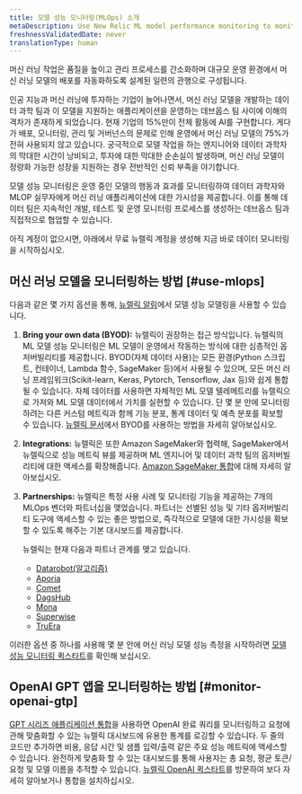 ```yaml
---
title: 모델 성능 모니터링(MLOps) 소개
metaDescription: Use New Relic ML model performance monitoring to monitor and observe the performance of your machine learning models.
freshnessValidatedDate: never
translationType: human
---
```


머신 러닝 작업은 품질을 높이고 관리 프로세스를 간소화하며 대규모 운영 환경에서 머신 러닝 모델의 배포를 자동화하도록 설계된 일련의 관행으로 구성됩니다.

인공 지능과 머신 러닝에 투자하는 기업이 늘어나면서, 머신 러닝 모델을 개발하는 데이터 과학 팀과 이 모델을 지원하는 애플리케이션을 운영하는 데브옵스 팀 사이에 이해의 격차가 존재하게 되었습니다. 현재 기업의 15%만이 전체 활동에 AI를 구현합니다. 게다가 배포, 모니터링, 관리 및 거버넌스의 문제로 인해 운영에서 머신 러닝 모델의 75%가 전혀 사용되지 않고 있습니다. 궁극적으로 모델 작업을 하는 엔지니어와 데이터 과학자의 막대한 시간이 낭비되고, 투자에 대한 막대한 순손실이 발생하며, 머신 러닝 모델이 정량화 가능한 성장을 지원하는 경우 전반적인 신뢰 부족을 야기합니다.

모델 성능 모니터링은 운영 중인 모델의 행동과 효과를 모니터링하여 데이터 과학자와 MLOP 실무자에게 머신 러닝 애플리케이션에 대한 가시성을 제공합니다. 이를 통해 데이터 팀은 지속적인 개발, 테스트 및 운영 모니터링 프로세스를 생성하는 데브옵스 팀과 직접적으로 협업할 수 있습니다.

아직 계정이 없으시면, 아래에서 무료 뉴렐릭 계정을 생성해 지금 바로 데이터 모니터링을 시작하십시오.

<InlineSignup/>

## 머신 러닝 모델을 모니터링하는 방법 [#use-mlops]

다음과 같은 몇 가지 옵션을 통해, [뉴렐릭 알림](/docs/alerts-applied-intelligence/new-relic-alerts/get-started/introduction-applied-intelligence/)에서 모델 성능 모델링을 사용할 수 있습니다.

1. <DNT>**Bring your own data (BYOD):**</DNT> 뉴렐릭이 권장하는 접근 방식입니다. 뉴렐릭의 ML 모델 성능 모니터링은 ML 모델이 운영에서 작동하는 방식에 대한 심층적인 옵저버빌리티를 제공합니다. BYOD(자체 데이터 사용)는 모든 환경(Python 스크립트, 컨테이너, Lambda 함수, SageMaker 등)에서 사용될 수 있으며, 모든 머신 러닝 프레임워크(Scikit-learn, Keras, Pytorch, Tensorflow, Jax 등)와 쉽게 통합될 수 있습니다. 자체 데이터를 사용하면 자체적인 ML 모델 텔레메트리를 뉴렐릭으로 가져와 ML 모델 데이터에서 가치를 실현할 수 있습니다. 단 몇 분 만에 모니터링하려는 다른 커스텀 메트릭과 함께 기능 분포, 통계 데이터 및 예측 분포를 확보할 수 있습니다. [뉴렐릭 문서](/docs/alerts-applied-intelligence/mlops/bring-your-own/mlops-byo)에서 BYOD를 사용하는 방법을 자세히 알아보십시오.

2. <DNT>**Integrations:**</DNT> 뉴렐릭은 또한 Amazon SageMaker와 협력해, SageMaker에서 뉴렐릭으로 성능 메트릭 뷰를 제공하며 ML 엔지니어 및 데이터 과학 팀의 옵저버빌리티에 대한 액세스를 확장해줍니다. [Amazon SageMaker 통합](/docs/mlops/integrations/aws-sagemaker-mlops-integration/)에 대해 자세히 알아보십시오.

3. <DNT>**Partnerships:**</DNT> 뉴렐릭은 특정 사용 사례 및 모니터링 기능을 제공하는 7개의 MLOps 벤더와 파트너십을 맺었습니다. 파트너는 선별된 성능 <InlinePopover type="dashboards"/>및 기타 옵저버빌리티 도구에 액세스할 수 있는 좋은 방법으로, 즉각적으로 모델에 대한 가시성을 확보할 수 있도록 해주는 기본 대시보드를 제공합니다.

   뉴렐릭는 현재 다음과 파트너 관계를 맺고 있습니다.

   * [Datarobot(알고리즘)](/docs/alerts-applied-intelligence/mlops/integrations/datarobot-mlops-integration/)
   * [Aporia](/docs/alerts-applied-intelligence/mlops/integrations/aporia-mlops-integration/)
   * [Comet](/docs/alerts-applied-intelligence/mlops/integrations/comet-mlops-integration/)
   * [DagsHub](/docs/alerts-applied-intelligence/mlops/integrations/dagshub-mlops-integration/)
   * [Mona](/docs/alerts-applied-intelligence/mlops/integrations/mona-mlops-integration/)
   * [Superwise](/docs/alerts-applied-intelligence/mlops/integrations/superwise-mlops-integration/)
   * [TruEra](/docs/alerts-applied-intelligence/mlops/integrations/truera-mlops-integration/)

이러한 옵션 중 하나를 사용해 몇 분 안에 머신 러닝 모델 성능 측정을 시작하려면 [모델 성능 모니터링 퀵스타트](https://newrelic.com/instant-observability/?category=machine-learning-ops)를 확인해 보십시오.

## OpenAI GPT 앱을 모니터링하는 방법 [#monitor-openai-gtp]

[GPT 시리즈 애플리케이션 통합](/docs/mlops/integrations/openai-integration/)을 사용하면 OpenAI 완료 쿼리를 모니터링하고 요청에 관해 맞춤화할 수 있는 뉴렐릭 대시보드에 유용한 통계를 로깅할 수 있습니다. 두 줄의 코드만 추가하면 비용, 응답 시간 및 샘플 입력/출력 같은 주요 성능 메트릭에 액세스할 수 있습니다. 완전하게 맞춤화 할 수 있는 대시보드를 통해 사용자는 총 요청, 평균 토큰/요청 및 모델 이름을 추적할 수 있습니다. [뉴렐릭 OpenAI 퀵스타트](https://newrelic.com/instant-observability/openai)를 방문하여 보다 자세히 알아보거나 통합을 설치하십시오.